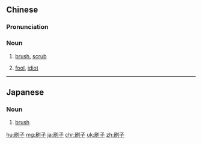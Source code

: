 ==Chinese==
{{zh-forms}}

===Pronunciation===
{{zh-pron
|m=shuāzi
|c=caat3 zi2
|cat=n
}}

===Noun===
{{zh-noun}}
# [[brush]], [[scrub]]
# {{lb|zh|informal}} [[fool]], [[idiot]]

----

==Japanese==
{{ja-kanjitab}}

===Noun===
{{ja-noun|はけ}}

# [[brush]]

[[hu:刷子]]
[[mg:刷子]]
[[ja:刷子]]
[[chr:刷子]]
[[uk:刷子]]
[[zh:刷子]]